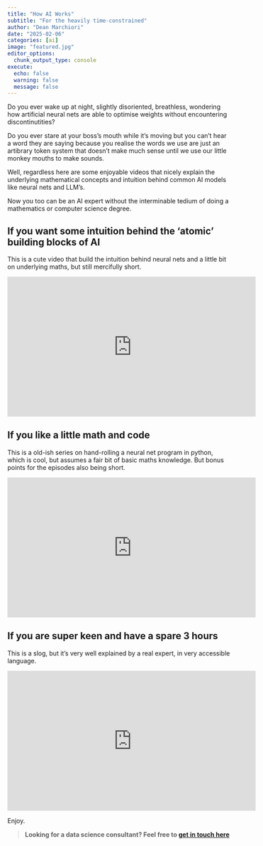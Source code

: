 ```yaml
---
title: "How AI Works"  
subtitle: "For the heavily time-constrained"
author: "Dean Marchiori"
date: "2025-02-06"
categories: [ai]
image: "featured.jpg"
editor_options: 
  chunk_output_type: console
execute: 
  echo: false
  warning: false 
  message: false
---  
```


Do you ever wake up at night, slightly disoriented, breathless, wondering how artificial
neural nets are able to optimise weights without encountering discontinutities?  

Do you ever stare at your boss's mouth while it's moving but you can't hear a word they
are saying because you realise the words we use are just an artibrary token system
that doesn't make much sense until we use our little monkey mouths to make sounds. 

Well, regardless here are some enjoyable videos that nicely explain the underlying mathematical
concepts and intuition behind common AI models like neural nets and LLM's. 

Now you too can be an AI expert without the interminable tedium of doing a mathematics 
or computer science degree. 

## If you want some intuition behind the 'atomic' building blocks of AI  

This is a cute video that build the intuition behind neural nets and a little bit
on underlying maths, but still mercifully short. 

<iframe width="560" height="315" src="https://www.youtube.com/embed/l-9ALe3U-Fg?si=bhKve8iqARdA4QbH" title="YouTube video player" frameborder="0" allow="accelerometer; autoplay; clipboard-write; encrypted-media; gyroscope; picture-in-picture; web-share" referrerpolicy="strict-origin-when-cross-origin" allowfullscreen></iframe>  

## If you like a little math and code  

This is a old-ish series on hand-rolling a neural net program in python, which
is cool, but assumes a fair bit of basic maths knowledge. But bonus points for
the episodes also being short. 

<iframe width="560" height="315" src="https://www.youtube.com/embed/bxe2T-V8XRs?si=4DVrSYqvPlLPv5iX" title="YouTube video player" frameborder="0" allow="accelerometer; autoplay; clipboard-write; encrypted-media; gyroscope; picture-in-picture; web-share" referrerpolicy="strict-origin-when-cross-origin" allowfullscreen></iframe>


## If you are super keen and have a spare 3 hours  

This is a slog, but it's very well explained by a real expert, in very accessible language.  

<iframe width="560" height="315" src="https://www.youtube.com/embed/7xTGNNLPyMI?si=mLuBlzkreSW_ze2i" title="YouTube video player" frameborder="0" allow="accelerometer; autoplay; clipboard-write; encrypted-media; gyroscope; picture-in-picture; web-share" referrerpolicy="strict-origin-when-cross-origin" allowfullscreen></iframe>


Enjoy. 


> **Looking for a data science consultant? Feel free to [get in touch here](https://www.deanmarchiori.com)**